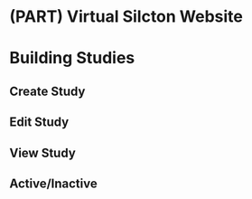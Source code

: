 # (PART) Virtual Silcton Website {-}

# Building Studies

## Create Study

## Edit Study

## View Study

## Active/Inactive
